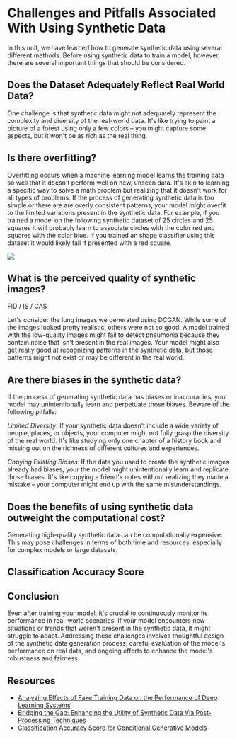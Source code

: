 # Challenges and Pitfalls Associated With Using Synthetic Data

In this unit, we have learned how to generate synthetic data using several different methods.
Before using synthetic data to train a model, however, there are several important things that should be considered.

## Does the Dataset Adequately Reflect Real World Data?

One challenge is that synthetic data might not adequately represent the complexity
and diversity of the real-world data. It's like trying to paint a picture of a forest using only
a few colors – you might capture some aspects, but it won't be as rich as the real thing.

## Is there overfitting?

Overfitting occurs when a machine learning model learns the training data so well that it doesn't perform well on new, unseen data.
It's akin to learning a specific way to solve a math problem but realizing that it doesn't work for all types of problems.
If the process of generating synthetic data is too simple or there are are overly consistent patterns, your model might overfit to the limited variations
present in the synthetic data. For example, if you trained a model on the following synthetic
dataset of 25 circles and 25 squares it will probably learn to associate circles with the color red and squares with the color blue. If you
trained an shape classifier using this dataset it would likely fail if presented with a red square.

![](URL)

## What is the perceived quality of synthetic images?

FID / IS / CAS

Let's consider the lung images we generated using DCGAN. While some of the images looked pretty realistic, others were not
so good. A model trained with the low-quality images might fail to detect pneumonia because they contain noise that isn't present in the real images.
Your model might also get really good at recognizing patterns in the synthetic data, but those patterns might not exist
or may be different in the real world.

## Are there biases in the synthetic data?

If the process of generating synthetic data has biases or inaccuracies, your model may unintentionally
learn and perpetuate those biases. Beware of the following pitfalls:

_Limited Diversity:_
If your synthetic data doesn't include a wide variety of people, places, or objects, your computer might
not fully grasp the diversity of the real world. It's like studying only one chapter of a history book and missing
out on the richness of different cultures and experiences.

_Copying Existing Biases:_
If the data you used to create the synthetic images already had biases, your the model might unintentionally
learn and replicate those biases. It's like copying a friend's notes without realizing they made a mistake
– your computer might end up with the same misunderstandings.

## Does the benefits of using synthetic data outweight the computational cost?

Generating high-quality synthetic data can be computationally expensive. This may pose challenges in terms
of both time and resources, especially for complex models or large datasets.

## Classification Accuracy Score

## Conclusion

Even after training your model, it's crucial to continuously monitor its performance in real-world scenarios.
If your model encounters new situations or trends that weren't present in the synthetic data, it might struggle to adapt.
Addressing these challenges involves thoughtful design of the synthetic data generation process, careful evaluation
of the model's performance on real data, and ongoing efforts to enhance the model's robustness and fairness.

## Resources

- [Analyzing Effects of Fake Training Data on the Performance of Deep Learning Systems](https://arxiv.org/pdf/2303.01268.pdf)
- [Bridging the Gap: Enhancing the Utility of Synthetic Data Via Post-Processing Techniques](https://arxiv.org/pdf/2305.10118.pdf)
- [Classification Accuracy Score for Conditional Generative Models](https://arxiv.org/abs/1905.10887)
